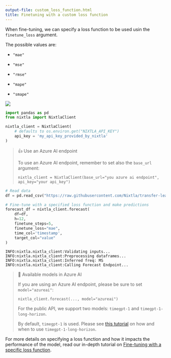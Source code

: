 ```yaml
---
output-file: custom_loss_function.html
title: Finetuning with a custom loss function
---
```



When fine-tuning, we can specify a loss function to be used usin the
`finetune_loss` argument.

The possible values are:

-   `"mae"`

-   `"mse"`

-   `"rmse"`

-   `"mape"`

-   `"smape"`

[![](https://colab.research.google.com/assets/colab-badge.svg)](https://colab.research.google.com/github/Nixtla/nixtla/blob/main/nbs/docs/capabilities/forecast/08_custom_loss_function.ipynb)

```python
import pandas as pd
from nixtla import NixtlaClient
```


```python
nixtla_client = NixtlaClient(
    # defaults to os.environ.get("NIXTLA_API_KEY")
    api_key = 'my_api_key_provided_by_nixtla'
)
```

> 👍 Use an Azure AI endpoint
>
> To use an Azure AI endpoint, remember to set also the `base_url`
> argument:
>
> `nixtla_client = NixtlaClient(base_url="you azure ai endpoint", api_key="your api_key")`

```python
# Read data
df = pd.read_csv("https://raw.githubusercontent.com/Nixtla/transfer-learning-time-series/main/datasets/air_passengers.csv")

# Fine-tune with a specified loss function and make predictions
forecast_df = nixtla_client.forecast(
    df=df,
    h=12,
    finetune_steps=5,
    finetune_loss="mae",
    time_col='timestamp',
    target_col="value"
)
```

``` text
INFO:nixtla.nixtla_client:Validating inputs...
INFO:nixtla.nixtla_client:Preprocessing dataframes...
INFO:nixtla.nixtla_client:Inferred freq: MS
INFO:nixtla.nixtla_client:Calling Forecast Endpoint...
```

> 📘 Available models in Azure AI
>
> If you are using an Azure AI endpoint, please be sure to set
> `model="azureai"`:
>
> `nixtla_client.forecast(..., model="azureai")`
>
> For the public API, we support two models: `timegpt-1` and
> `timegpt-1-long-horizon`.
>
> By default, `timegpt-1` is used. Please see [this
> tutorial](https://docs.nixtla.io/docs/tutorials-long_horizon_forecasting)
> on how and when to use `timegpt-1-long-horizon`.

For more details on specifying a loss function and how it impacts the
performance of the model, read our in-depth tutorial on [Fine-tuning
with a specific loss
function](https://docs.nixtla.io/docs/tutorials-fine_tuning_with_a_specific_loss_function).

